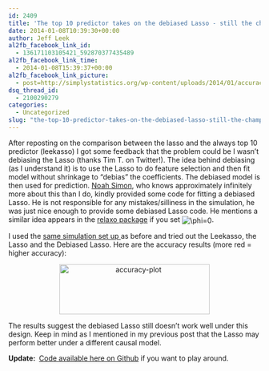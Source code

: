 ```yaml
---
id: 2409
title: 'The top 10 predictor takes on the debiased Lasso - still the champ!'
date: 2014-01-08T10:39:30+00:00
author: Jeff Leek
al2fb_facebook_link_id:
  - 136171103105421_592870377435489
al2fb_facebook_link_time:
  - 2014-01-08T15:39:37+00:00
al2fb_facebook_link_picture:
  - post=http://simplystatistics.org/wp-content/uploads/2014/01/accuracy-plot1-300x100.png
dsq_thread_id:
  - 2100290279
categories:
  - Uncategorized
slug: "the-top-10-predictor-takes-on-the-debiased-lasso-still-the-champ"
---
```

After reposting on the comparison between the lasso and the always top 10 predictor (leekasso) I got some feedback that the problem could be I wasn't debiasing the Lasso (thanks Tim T. on Twitter!). The idea behind debiasing (as I understand it) is to use the Lasso to do feature selection and then fit model without shrinkage to "debias" the coefficients. The debiased model is then used for prediction. [Noah Simon](http://faculty.washington.edu/nrsimon/), who knows approximately infinitely more about this than I do, kindly provided some code for fitting a debiased Lasso. He is not responsible for any mistakes/silliness in the simulation, he was just nice enough to provide some debiased Lasso code. He mentions a similar idea appears in the [relaxo package](http://cran.r-project.org/web/packages/relaxo/relaxo.pdf) if you set <span class='MathJax_Preview'><img src='http://simplystatistics.org/wp-content/plugins/latex/cache/tex_0b92f8c2972983f15725fd66e4a72066.gif' style='vertical-align: middle; border: none; ' class='tex' alt="\phi=0" /></span>.

I used the [same simulation set up ](http://simplystatistics.org/2014/01/04/repost-prediction-the-lasso-vs-just-using-the-top-10-predictors/)as before and tried out the Leekasso, the Lasso and the Debiased Lasso. Here are the accuracy results (more red = higher accuracy):

<p style="text-align: center;">
  <a href="http://simplystatistics.org/2014/01/08/the-top-10-predictor-takes-on-the-debiased-lasso-still-the-champ/accuracy-plot-2/" rel="attachment wp-att-2412"><img class="size-medium wp-image-2412 aligncenter" alt="accuracy-plot" src="http://simplystatistics.org/wp-content/uploads/2014/01/accuracy-plot1-300x100.png" width="300" height="100" srcset="http://simplystatistics.org/wp-content/uploads/2014/01/accuracy-plot1-300x100.png 300w, http://simplystatistics.org/wp-content/uploads/2014/01/accuracy-plot1-1024x341.png 1024w" sizes="(max-width: 300px) 100vw, 300px" /></a>
</p>

<p style="text-align: left;">
  The results suggest the debiased Lasso still doesn't work well under this design. Keep in mind as I mentioned in my previous post that the Lasso may perform better under a different causal model.
</p>

<p style="text-align: left;">
  <strong>Update: </strong> <a href="https://github.com/jtleek/leekasso">Code available here on Github</a> if you want to play around.
</p>
